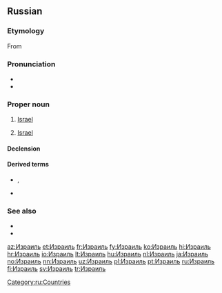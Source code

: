 ==Russian==
{{wikipedia|lang=ru}}

===Etymology===
From {{etyl|he|ru}} {{m|he|יִשְׂרָאֵל||Israel|tr=yisra'él}}

===Pronunciation===
* {{ru-pron-auto|Изра́иль}}
* {{audio|Ru-Израиль.ogg|Audio|lang=ru}}

===Proper noun===
{{ru-proper noun|Изра́иль|m-in|Изра́иля}}

# [[Israel]] {{gloss|country}}
# {{given name|male|lang=ru}} [[Israel]] {{gloss|male name}}

====Declension====
{{ru-noun-table|1|Изра́ил|ь-m|n=s}}
{{ru-noun-old|1|Изра́ил|ь-m|n=s}}

====Derived terms====
* {{l|ru|израильтя́нин}}, {{l|ru|израильтя́нка}}
* {{l|ru|изра́ильский}}

===See also===
* {{l|ru|Израи́л|gloss=Israel, person's name}}
* {{l|ru|Исраэ́ль|gloss=Israel, person's name}}

[[Category:ru:Countries]]

[[az:Израиль]]
[[et:Израиль]]
[[fr:Израиль]]
[[fy:Израиль]]
[[ko:Израиль]]
[[hi:Израиль]]
[[hr:Израиль]]
[[io:Израиль]]
[[lt:Израиль]]
[[hu:Израиль]]
[[nl:Израиль]]
[[ja:Израиль]]
[[no:Израиль]]
[[nn:Израиль]]
[[uz:Израиль]]
[[pl:Израиль]]
[[pt:Израиль]]
[[ru:Израиль]]
[[fi:Израиль]]
[[sv:Израиль]]
[[tr:Израиль]]